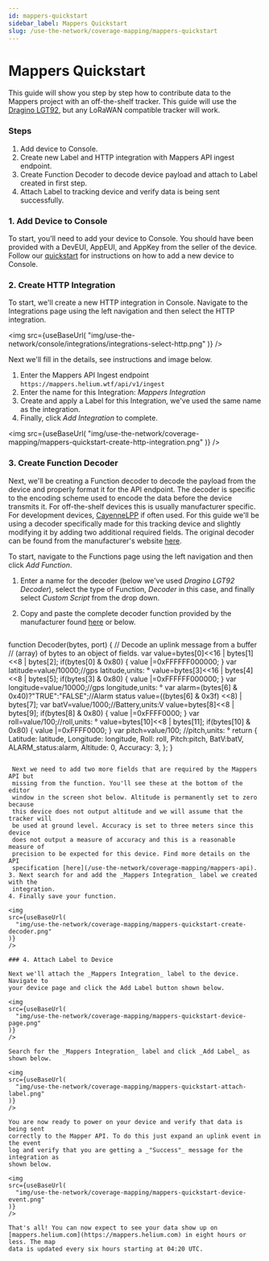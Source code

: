 ```yaml
---
id: mappers-quickstart
sidebar_label: Mappers Quickstart
slug: /use-the-network/coverage-mapping/mappers-quickstart
---
```



# Mappers Quickstart

This guide will show you step by step how to contribute data to the Mappers
project with an off-the-shelf tracker. This guide will use the
[Dragino LGT92](https://www.dragino.com/products/lora/item/142-lgt-92.html), but
any LoRaWAN compatible tracker will work.

### Steps

1. Add device to Console.
2. Create new Label and HTTP integration with Mappers API ingest endpoint.
3. Create Function Decoder to decode device payload and attach to Label created
   in first step.
4. Attach Label to tracking device and verify data is being sent successfully.

### 1. Add Device to Console

To start, you'll need to add your device to Console. You should have been
provided with a DevEUI, AppEUI, and AppKey from the seller of the device.
Follow our [quickstart](/use-the-network/console/quickstart) for instructions on how to add a new device to
Console.

### 2. Create HTTP Integration

To start, we'll create a new HTTP integration in Console. Navigate to the
Integrations page using the left navigation and then select the HTTP
integration.

<img
  src={useBaseUrl(
    "img/use-the-network/console/integrations/integrations-select-http.png"
  )}
/>

Next we'll fill in the details, see instructions and image below.

1. Enter the Mappers API Ingest endpoint
   `https://mappers.helium.wtf/api/v1/ingest`
2. Enter the name for this Integration: _Mappers Integration_
3. Create and apply a Label for this Integration, we've used the same name as
   the integration.
4. Finally, click _Add Integration_ to complete.

<img
  src={useBaseUrl(
    "img/use-the-network/coverage-mapping/mappers-quickstart-create-http-integration.png"
  )}
/>

### 3. Create Function Decoder

Next, we'll be creating a Function decoder to decode the payload from the device
and properly format it for the API endpoint. The decoder is specific to the
encoding scheme used to encode the data before the device transmits it. For off-the-shelf 
devices this is usually manufacturer specific. For development devices,
[CayenneLPP](https://developers.mydevices.com/cayenne/docs/lora/#lora-cayenne-low-power-payload)
if often used. For this guide we'll be using a decoder specifically made for
this tracking device and slightly modifying it by adding two additional required
fields. The original decoder can be found from the manufacturer's website
[here](https://www.dragino.com/downloads/downloads/LGT_92/Decoder/LGT92-v1.6.4_decoder_TTN.txt).

To start, navigate to the Functions page using the left navigation and then
click _Add Function_.

1. Enter a name for the decoder (below we've used _Dragino LGT92 Decoder_), select the 
   type of Function, _Decoder_ in this case, and finally select _Custom Script_
   from the drop down.
2. Copy and paste the complete decoder function provided by the manufacturer
   found
   [here](https://www.dragino.com/downloads/downloads/LGT_92/Decoder/LGT92-v1.6.4_decoder_TTN.txt) or below.

   ```javascript
function Decoder(bytes, port) {
// Decode an uplink message from a buffer
// (array) of bytes to an object of fields.
var value=bytes[0]<<16 | bytes[1]<<8 | bytes[2];
if(bytes[0] & 0x80)
{
value |=0xFFFFFF000000;
}
var latitude=value/10000;//gps latitude,units: °
value=bytes[3]<<16 | bytes[4]<<8 | bytes[5];
if(bytes[3] & 0x80)
{
value |=0xFFFFFF000000;
}
var longitude=value/10000;//gps longitude,units: °
var alarm=(bytes[6] & 0x40)?"TRUE":"FALSE";//Alarm status
value=((bytes[6] & 0x3f) <<8) | bytes[7];
var batV=value/1000;//Battery,units:V
value=bytes[8]<<8 | bytes[9];
if(bytes[8] & 0x80)
{
value |=0xFFFF0000;
}
var roll=value/100;//roll,units: °
value=bytes[10]<<8 | bytes[11];
if(bytes[10] & 0x80)
{
value |=0xFFFF0000;
}
var pitch=value/100; //pitch,units: °
return {
Latitude: latitude,
Longitude: longitude,
Roll: roll,
Pitch:pitch,
BatV:batV,
ALARM_status:alarm,
Altitude: 0,
Accuracy: 3,
};
}
  ```  
  
   Next we need to add two more fields that are required by the Mappers API but
   missing from the function. You'll see these at the bottom of the editor
   window in the screen shot below. Altitude is permanently set to zero because
   this device does not output altitude and we will assume that the tracker will
   be used at ground level. Accuracy is set to three meters since this device
   does not output a measure of accuracy and this is a reasonable measure of
   precision to be expected for this device. Find more details on the API
   specification [here](/use-the-network/coverage-mapping/mappers-api).
3. Next search for and add the _Mappers Integration_ label we created with the
   integration.
4. Finally save your function.

<img
  src={useBaseUrl(
    "img/use-the-network/coverage-mapping/mappers-quickstart-create-decoder.png"
  )}
/>

### 4. Attach Label to Device

Next we'll attach the _Mappers Integration_ label to the device. Navigate to
your device page and click the Add Label button shown below.

<img
  src={useBaseUrl(
    "img/use-the-network/coverage-mapping/mappers-quickstart-device-page.png"
  )}
/>

Search for the _Mappers Integration_ label and click _Add Label_ as shown below.

<img
  src={useBaseUrl(
    "img/use-the-network/coverage-mapping/mappers-quickstart-attach-label.png"
  )}
/>

You are now ready to power on your device and verify that data is being sent
correctly to the Mapper API. To do this just expand an uplink event in the event
log and verify that you are getting a _"Success"_ message for the integration as
shown below.

<img
  src={useBaseUrl(
    "img/use-the-network/coverage-mapping/mappers-quickstart-device-event.png"
  )}
/>

That's all! You can now expect to see your data show up on
[mappers.helium.com](https://mappers.helium.com) in eight hours or less. The map
data is updated every six hours starting at 04:20 UTC.
